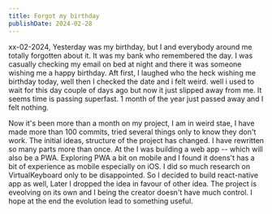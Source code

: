 ```yaml
---
title: Forgot my birthday
publishDate: 2024-02-28
---
```


xx-02-2024, Yesterday was my birthday, but I and everybody around me totally forgotten about it. It was my bank who remembered the day. I was casually checking my email on bed at night and there it was someone wishing me a happy birthday. Aft first, I laughed who the heck wishing me birthday today, well then I checked the date and i felt weird. well i used to wait for this day couple of days ago but now it just slipped away from me. It seems time is passing superfast. 1 month of the year just passed away and I felt nothing.

Now it's been more than a month on my project, I am in weird stae, I have made more than 100 commits, tried several things only to know they don't work. The initial ideas, structure of the project has changed. I have rewritten so many parts more than once. At the I was building a web app -- which will also be a PWA. Exploring PWA a bit on mobile and I found it doens't has a bit of experience as mobile especially on iOS. I did so much research on VirtualKeyboard only to be disappointed. So I decided to build react-native app as well, Later I dropped the idea in favour of other idea. The project is eveolving on its own and I being the creator doesn't have much control. I hope at the end the evolution lead to something useful.
